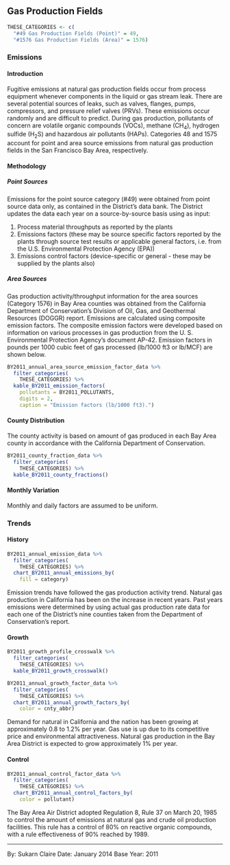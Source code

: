 ## Gas Production Fields {#indcom-extract-gas}

```r
THESE_CATEGORIES <- c(
  "#49 Gas Production Fields (Point)" = 49,
  "#1576 Gas Production Fields (Area)" = 1576)
```

### Emissions

#### Introduction {-}

Fugitive emissions at natural gas production fields occur from process equipment whenever components in the liquid or gas stream leak. There are several potential sources of leaks, such as valves, flanges, pumps, compressors, and pressure relief valves (PRVs). These emissions occur randomly and are difficult to predict. During gas production, pollutants of concern are volatile organic compounds (VOCs), methane (CH~4~), hydrogen sulfide (H~2~S) and hazardous air pollutants (HAPs). Categories 48 and 1575 account for point and area source emissions from natural gas production fields in the San Francisco Bay Area, respectively.

#### Methodology {-}

##### Point Sources {-}

Emissions for the point source category (#49) were obtained from point source data only, as contained in the District's data bank. The District updates the data each year on a source-by-source basis using as input:

1. Process material throughputs as reported by the plants
2. Emissions factors (these may be source specific factors reported by the plants through source test results or applicable general factors, i.e. from the U.S. Environmental Protection Agency (EPA))
3. Emissions control factors (device-specific or general - these may be supplied by the plants also)

##### Area Sources {- #indcom-extract-gas-methodology-area}

Gas production activity/throughput information for the area sources (Category 1576) in Bay Area counties was obtained from the California Department of Conservation’s Division of Oil, Gas, and Geothermal Resources (DOGGR) report. Emissions are calculated using composite emission factors. The composite emission factors were developed based on information on various processes in gas production from the U. S. Environmental Protection Agency’s document AP-42. Emission factors in pounds per 1000 cubic feet of gas processed (lb/1000 ft3 or lb/MCF) are shown below.

```r
BY2011_annual_area_source_emission_factor_data %>%
  filter_categories(
    THESE_CATEGORIES) %>%
  kable_BY2011_emission_factors(
    pollutants = BY2011_POLLUTANTS,
    digits = 2,
    caption = "Emission factors (lb/1000 ft3).")
```

#### County Distribution {-}

The county activity is based on amount of gas produced in each Bay Area county in accordance with the California Department of Conservation.

```r
BY2011_county_fraction_data %>%
  filter_categories(
    THESE_CATEGORIES) %>%
  kable_BY2011_county_fractions()
```

#### Monthly Variation {-}

Monthly and daily factors are assumed to be uniform.

### Trends

#### History {-}

```r
BY2011_annual_emission_data %>%
  filter_categories(
    THESE_CATEGORIES) %>%
  chart_BY2011_annual_emissions_by(
    fill = category) 
```

Emission trends have followed the gas production activity trend. Natural gas production in California has been on the increase in recent years. Past years emissions were determined by using actual gas production rate data for each one of the District’s nine counties taken from the Department of Conservation’s report.

#### Growth {-}

```r
BY2011_growth_profile_crosswalk %>%
  filter_categories(
    THESE_CATEGORIES) %>%
  kable_BY2011_growth_crosswalk()
```

```r
BY2011_annual_growth_factor_data %>%
  filter_categories(
    THESE_CATEGORIES) %>%
  chart_BY2011_annual_growth_factors_by(
    color = cnty_abbr) 
```

Demand for natural in California and the nation has been growing at approximately 0.8 to 1.2% per year. Gas use is up due to its competitive price and environmental attractiveness. Natural gas production in the Bay Area District is expected to grow approximately 1% per year.

#### Control {-}

```r
BY2011_annual_control_factor_data %>%
  filter_categories(
    THESE_CATEGORIES) %>%
  chart_BY2011_annual_control_factors_by(
    color = pollutant)
```

The Bay Area Air District adopted Regulation 8, Rule 37 on March 20, 1985 to control the amount of emissions at natural gas and crude oil production facilities. This rule has a control of 80% on reactive organic compounds, with a rule effectiveness of 90% reached by 1989.

***

By: Sukarn Claire 
Date: January 2014 
Base Year: 2011
